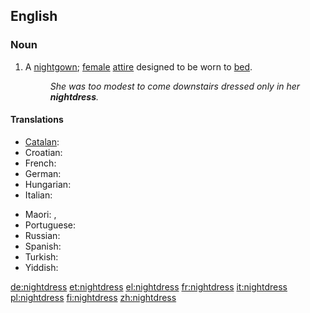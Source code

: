==English==

===Noun===
{{en-noun|es}}

# A [[nightgown]]; [[female]] [[attire]] designed to be worn to [[bed]].
#:''She was too modest to come downstairs dressed only in her '''nightdress'''.''

====Translations====
{{trans-top|sleeping garment worn by women}}
* [[Catalan]]: {{t|ca|camisa de dormir}}
* Croatian: {{t-|hr|spavaćica|f|alt=spavàćica}}
* French: {{t+|fr|chemise de nuit|f}}
* German: {{t+|de|Nachthemd|n}}
* Hungarian: {{t|hu|hálóing}}
* Italian: {{t-|it|camicia da notte|f}}
{{trans-mid}}
* Maori: {{t|mi|kakamoe|xs=Maori}},  {{t|mi|naiti|xs=Maori}}
* Portuguese: {{t+|pt|camisola|f}}
* Russian: {{t|ru|ночная рубашка}}
* Spanish: {{t-|es|camisón}}
* Turkish: {{t|tr|gecelik}}
* Yiddish: {{t|yi|נאכט העמד|xs=Yiddish}}
{{trans-bottom}}

[[de:nightdress]]
[[et:nightdress]]
[[el:nightdress]]
[[fr:nightdress]]
[[it:nightdress]]
[[pl:nightdress]]
[[fi:nightdress]]
[[zh:nightdress]]